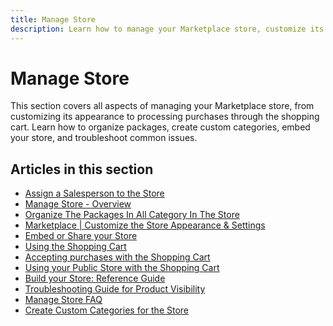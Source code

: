 ```yaml
---
title: Manage Store
description: Learn how to manage your Marketplace store, customize its appearance, organize packages, and process purchases.
---
```


# Manage Store

This section covers all aspects of managing your Marketplace store, from customizing its appearance to processing purchases through the shopping cart. Learn how to organize packages, create custom categories, embed your store, and troubleshoot common issues.

## Articles in this section

- [Assign a Salesperson to the Store](./assign-a-salesperson-to-the-store.mdx)
- [Manage Store - Overview](./manage-store-overview.mdx)
- [Organize The Packages In All Category In The Store](./organize-packages-in-all-category.mdx)
- [Marketplace | Customize the Store Appearance & Settings](./customize-store-appearance-settings.mdx)
- [Embed or Share your Store](./embed-or-share-your-store.mdx)
- [Using the Shopping Cart](./using-the-shopping-cart.mdx)
- [Accepting purchases with the Shopping Cart](./accepting-purchases.mdx)
- [Using your Public Store with the Shopping Cart](./using-public-store.mdx)
- [Build your Store: Reference Guide](./build-your-store-reference-guide.mdx)
- [Troubleshooting Guide for Product Visibility](./troubleshooting-guide-for-product-visibility.mdx)
- [Manage Store FAQ](./manage-store-faq.mdx)
- [Create Custom Categories for the Store](./create-custom-categories-for-the-store.mdx)